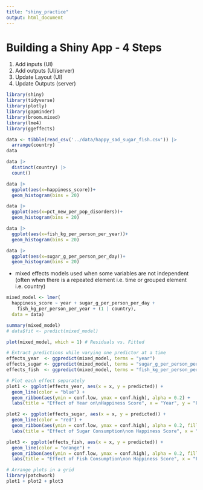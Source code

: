```yaml
---
title: "shiny_practice"
output: html_document
---
```


# Building a Shiny App - 4 Steps

1.  Add inputs (UI)
2.  Add outputs (UI/server)
3.  Update Layout (UI)
4.  Update Outputs (server)

```r
library(shiny)
library(tidyverse)
library(plotly)
library(gapminder)
library(broom.mixed)
library(lme4)
library(ggeffects)
```

```r
data <- tibble(read_csv('../data/happy_sad_sugar_fish.csv')) |> 
  arrange(country)
data
```


```r
data |> 
  distinct(country) |> 
  count()
```
```r
data |> 
  ggplot(aes(x=happiness_score))+
  geom_histogram(bins = 20)
```

```r
data |> 
  ggplot(aes(x=pct_new_per_pop_disorders))+
  geom_histogram(bins = 20)
```

```r
data |> 
  ggplot(aes(x=fish_kg_per_person_per_year))+
  geom_histogram(bins = 20)
```

```r
data |> 
  ggplot(aes(x=sugar_g_per_person_per_day))+
  geom_histogram(bins = 20)
```

- mixed effects models used when some variables are not independent
(often when there is a repeated element i.e. time or grouped element i.e. country)

```r
mixed_model <- lmer(
  happiness_score ~ year + sugar_g_per_person_per_day + 
    fish_kg_per_person_per_year + (1 | country), 
  data = data)

```

```r
summary(mixed_model)
# data$fit <- predict(mixed_model)
```




```r
plot(mixed_model, which = 1) # Residuals vs. Fitted

```


```r
# Extract predictions while varying one predictor at a time
effects_year  <- ggpredict(mixed_model, terms = "year")  
effects_sugar <- ggpredict(mixed_model, terms = "sugar_g_per_person_per_day")
effects_fish  <- ggpredict(mixed_model, terms = "fish_kg_per_person_per_year")

# Plot each effect separately
plot1 <- ggplot(effects_year, aes(x = x, y = predicted)) +
  geom_line(color = "blue") +
  geom_ribbon(aes(ymin = conf.low, ymax = conf.high), alpha = 0.2) +
  labs(title = "Effect of Year on\nHappiness Score", x = "Year", y = "Predicted Happiness Score")

plot2 <- ggplot(effects_sugar, aes(x = x, y = predicted)) +
  geom_line(color = "red") +
  geom_ribbon(aes(ymin = conf.low, ymax = conf.high), alpha = 0.2, fill = "red") +
  labs(title = "Effect of Sugar Consumption\non Happiness Score", x = "Sugar (g per person/day)", y = "Predicted Happiness Score")

plot3 <- ggplot(effects_fish, aes(x = x, y = predicted)) +
  geom_line(color = "orange") +
  geom_ribbon(aes(ymin = conf.low, ymax = conf.high), alpha = 0.2, fill = "green") +
  labs(title = "Effect of Fish Consumption\non Happiness Score", x = "Fish (kg per person/year)", y = "Predicted Happiness Score")

# Arrange plots in a grid
library(patchwork)
plot1 + plot2 + plot3

```


